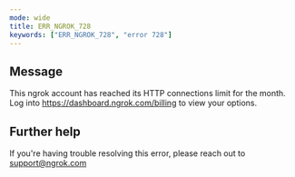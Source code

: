 ```yaml
---
mode: wide
title: ERR_NGROK_728
keywords: ["ERR_NGROK_728", "error 728"]
---
```


## Message

This ngrok account has reached its HTTP connections limit for the month. Log into https://dashboard.ngrok.com/billing to view your options.

## Further help

If you're having trouble resolving this error, please reach out to [support@ngrok.com](mailto:support@ngrok.com?subject=Help%20with%20ERR_NGROK_728)
